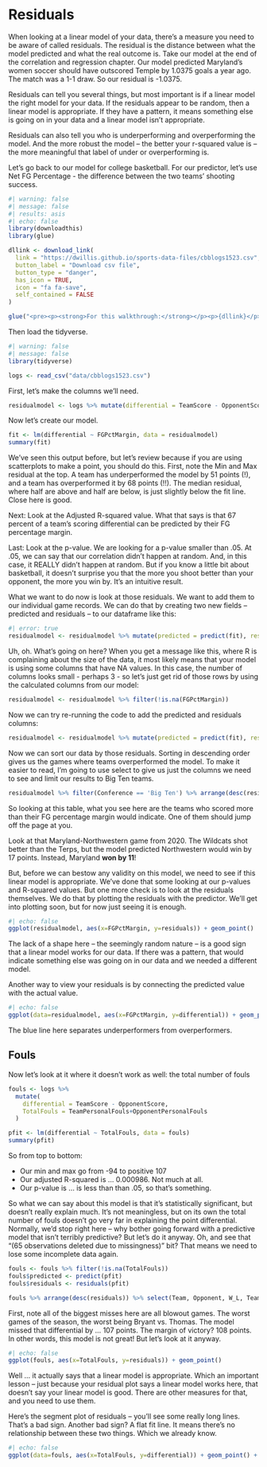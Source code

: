 # Residuals

When looking at a linear model of your data, there's a measure you need to be aware of called residuals. The residual is the distance between what the model predicted and what the real outcome is. Take our model at the end of the correlation and regression chapter. Our model predicted Maryland's women soccer should have outscored Temple by 1.0375 goals a year ago. The match was a 1-1 draw. So our residual is -1.0375.

Residuals can tell you several things, but most important is if a linear model the right model for your data. If the residuals appear to be random, then a linear model is appropriate. If they have a pattern, it means something else is going on in your data and a linear model isn't appropriate.

Residuals can also tell you who is underperforming and overperforming the model. And the more robust the model -- the better your r-squared value is -- the more meaningful that label of under or overperforming is.

Let's go back to our model for college basketball. For our predictor, let's use Net FG Percentage - the difference between the two teams' shooting success.

```r
#| warning: false
#| message: false
#| results: asis
#| echo: false
library(downloadthis)
library(glue)

dllink <- download_link(
  link = "https://dwillis.github.io/sports-data-files/cbblogs1523.csv",
  button_label = "Download csv file",
  button_type = "danger",
  has_icon = TRUE,
  icon = "fa fa-save",
  self_contained = FALSE
)

glue("<pre><p><strong>For this walkthrough:</strong></p><p>{dllink}</p></pre>")

```

Then load the tidyverse.

```r
#| warning: false
#| message: false
library(tidyverse)
```

```r
logs <- read_csv("data/cbblogs1523.csv")
```

First, let's make the columns we'll need.

```r
residualmodel <- logs %>% mutate(differential = TeamScore - OpponentScore, FGPctMargin = TeamFGPCT - OpponentFGPCT)
```

Now let's create our model.

```r
fit <- lm(differential ~ FGPctMargin, data = residualmodel)
summary(fit)
```

We've seen this output before, but let's review because if you are using scatterplots to make a point, you should do this. First, note the Min and Max residual at the top. A team has underperformed the model by 51 points (!), and a team has overperformed it by 68 points (!!). The median residual, where half are above and half are below, is just slightly below the fit line. Close here is good.

Next: Look at the Adjusted R-squared value. What that says is that 67 percent of a team's scoring differential can be predicted by their FG percentage margin.

Last: Look at the p-value. We are looking for a p-value smaller than .05. At .05, we can say that our correlation didn't happen at random. And, in this case, it REALLY didn't happen at random. But if you know a little bit about basketball, it doesn't surprise you that the more you shoot better than your opponent, the more you win by. It's an intuitive result.

What we want to do now is look at those residuals. We want to add them to our individual game records. We can do that by creating two new fields -- predicted and residuals -- to our dataframe like this:

```r
#| error: true
residualmodel <- residualmodel %>% mutate(predicted = predict(fit), residuals = residuals(fit))
```

Uh, oh. What's going on here? When you get a message like this, where R is complaining about the size of the data, it most likely means that your model is using some columns that have NA values. In this case, the number of columns looks small - perhaps 3 - so let's just get rid of those rows by using the calculated columns from our model:

```r
residualmodel <- residualmodel %>% filter(!is.na(FGPctMargin))
```

Now we can try re-running the code to add the predicted and residuals columns:

```r
residualmodel <- residualmodel %>% mutate(predicted = predict(fit), residuals = residuals(fit))
```

Now we can sort our data by those residuals. Sorting in descending order gives us the games where teams overperformed the model. To make it easier to read, I'm going to use select to give us just the columns we need to see and limit our results to Big Ten teams.

```r
residualmodel %>% filter(Conference == 'Big Ten') %>% arrange(desc(residuals)) %>% select(Date, Team, Opponent, W_L, differential, FGPctMargin, predicted, residuals)
```

So looking at this table, what you see here are the teams who scored more than their FG percentage margin would indicate. One of them should jump off the page at you.

Look at that Maryland-Northwestern game from 2020. The Wildcats shot better than the Terps, but the model predicted Northwestern would win by 17 points. Instead, Maryland **won by 11**!

But, before we can bestow any validity on this model, we need to see if this linear model is appropriate. We've done that some looking at our p-values and R-squared values. But one more check is to look at the residuals themselves. We do that by plotting the residuals with the predictor. We'll get into plotting soon, but for now just seeing it is enough.

```r
#| echo: false
ggplot(residualmodel, aes(x=FGPctMargin, y=residuals)) + geom_point()
```

The lack of a shape here -- the seemingly random nature -- is a good sign that a linear model works for our data. If there was a pattern, that would indicate something else was going on in our data and we needed a different model.

Another way to view your residuals is by connecting the predicted value with the actual value.

```r
#| echo: false
ggplot(data=residualmodel, aes(x=FGPctMargin, y=differential)) + geom_point() + geom_segment(aes(xend = FGPctMargin, yend = predicted)) + geom_smooth(method=lm, se=FALSE)
```

The blue line here separates underperformers from overperformers.

## Fouls

Now let's look at it where it doesn't work as well: the total number of fouls

```r
fouls <- logs %>% 
  mutate(
    differential = TeamScore - OpponentScore, 
    TotalFouls = TeamPersonalFouls+OpponentPersonalFouls
  )
```

```r
pfit <- lm(differential ~ TotalFouls, data = fouls)
summary(pfit)
```

So from top to bottom:

-   Our min and max go from -94 to positive 107
-   Our adjusted R-squared is ... 0.000986. Not much at all.
-   Our p-value is ... is less than than .05, so that's something.

So what we can say about this model is that it's statistically significant, but doesn't really explain much. It's not meaningless, but on its own the total number of fouls doesn't go very far in explaining the point differential. Normally, we'd stop right here -- why bother going forward with a predictive model that isn't terribly predictive? But let's do it anyway. Oh, and see that "(65 observations deleted due to missingness)" bit? That means we need to lose some incomplete data again.

```r
fouls <- fouls %>% filter(!is.na(TotalFouls))
fouls$predicted <- predict(pfit)
fouls$residuals <- residuals(pfit)
```

```r
fouls %>% arrange(desc(residuals)) %>% select(Team, Opponent, W_L, TeamScore, OpponentScore, TotalFouls, residuals)
```

First, note all of the biggest misses here are all blowout games. The worst games of the season, the worst being Bryant vs. Thomas. The model missed that differential by ... 107 points. The margin of victory? 108 points. In other words, this model is not great! But let's look at it anyway.

```r
#| echo: false
ggplot(fouls, aes(x=TotalFouls, y=residuals)) + geom_point()
```

Well ... it actually says that a linear model is appropriate. Which an important lesson -- just because your residual plot says a linear model works here, that doesn't say your linear model is good. There are other measures for that, and you need to use them.

Here's the segment plot of residuals -- you'll see some really long lines. That's a bad sign. Another bad sign? A flat fit line. It means there's no relationship between these two things. Which we already know.

```r
#| echo: false
ggplot(data=fouls, aes(x=TotalFouls, y=differential)) + geom_point() + geom_segment(aes(xend = TotalFouls, yend = predicted)) + geom_smooth(method=lm, se=FALSE)
```
